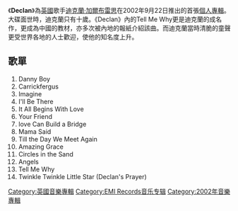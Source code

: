 《'''Declan'''》為[[英國|英國]]歌手[[迪克蘭·加爾布雷思|迪克蘭·加爾布雷思]]在2002年9月22日推出的首張[[個人專輯|個人專輯]]。大碟面世時，迪克蘭只有十歲。《Declan》內的Tell Me Why更是迪克蘭的成名作，更成為中國的教材，亦多次被內地的報紙介紹該曲。而迪克蘭當時清脆的童聲更受世界各地的人士歡迎，使他的知名度上升。

== 歌單 ==
# Danny Boy
# Carrickfergus
# Imagine
# I'll Be There
# It All Begins With Love
# Your Friend
# love Can Build a Bridge
# Mama Said
# Till the Day We Meet Again
# Amazing Grace
# Circles in the Sand
# Angels
# Tell Me Why
# Twinkle Twinkle Little Star (Declan's Prayer)
[[Category:英國音樂專輯|Category:英國音樂專輯]]
[[Category:EMI_Records音乐专辑|Category:EMI Records音乐专辑]]
[[Category:2002年音樂專輯|Category:2002年音樂專輯]]